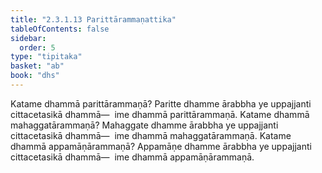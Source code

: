 ```yaml
---
title: "2.3.1.13 Parittārammaṇattika"
tableOfContents: false
sidebar:
  order: 5
type: "tipitaka"
basket: "ab"
book: "dhs"
---
```



<DynamicBreadcrumb />

<Division number="1029" book="dhs">

<Paragraph number="1694" book="dhs">
Katame dhammā parittārammaṇā? Paritte dhamme ārabbha ye uppajjanti cittacetasikā dhammā—  ime dhammā parittārammaṇā.
</Paragraph>

</Division>
<Division number="1030" book="dhs">

<Paragraph number="1695" book="dhs">
Katame dhammā mahaggatārammaṇā? Mahaggate dhamme ārabbha ye uppajjanti cittacetasikā dhammā—  ime dhammā mahaggatārammaṇā.
</Paragraph>

</Division>
<Division number="1031" book="dhs">

<Paragraph number="1696" book="dhs">
Katame dhammā appamāṇārammaṇā? Appamāṇe dhamme ārabbha ye uppajjanti cittacetasikā dhammā—  ime dhammā appamāṇārammaṇā.
</Paragraph>
</Division>